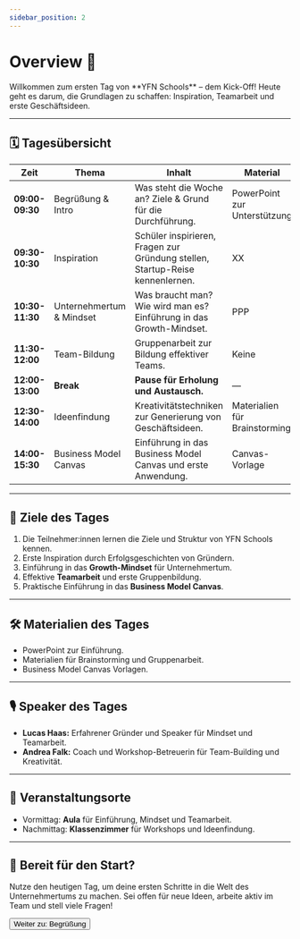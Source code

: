 ```yaml
---
sidebar_position: 2
---
```


# Overview 🚀

<Admonition type="info" icon="🎯">
  Willkommen zum ersten Tag von **YFN Schools** – dem Kick-Off!  
  Heute geht es darum, die Grundlagen zu schaffen: Inspiration, Teamarbeit und erste Geschäftsideen.
</Admonition>

---

## 🗓️ **Tagesübersicht**

| **Zeit**     | **Thema**              | **Inhalt**                                                                 | **Material**               | **Speaker**   | **Betreuer**   | **Ort**        |
|--------------|-------------------------|----------------------------------------------------------------------------|----------------------------|--------------|--------------|---------------|
| **09:00-09:30** | Begrüßung & Intro       | Was steht die Woche an? Ziele & Grund für die Durchführung.                 | PowerPoint zur Unterstützung | Lucas Haas   | Andrea Falk   | Aula          |
| **09:30-10:30** | Inspiration            | Schüler inspirieren, Fragen zur Gründung stellen, Startup-Reise kennenlernen. | XX                         | XX           | Andrea Falk   | Aula          |
| **10:30-11:30** | Unternehmertum & Mindset | Was braucht man? Wie wird man es? Einführung in das Growth-Mindset.         | PPP                        | Lucas Haas   | Andrea Falk   | Aula          |
| **11:30-12:00** | Team-Bildung           | Gruppenarbeit zur Bildung effektiver Teams.                                 | Keine                      | Lucas Haas   | Andrea Falk   | Aula          |
| **12:00-13:00** | **Break**              | **Pause für Erholung und Austausch.**                                       | —                          | —            | —            | —             |
| **12:30-14:00** | Ideenfindung           | Kreativitätstechniken zur Generierung von Geschäftsideen.                   | Materialien für Brainstorming | —            | —            | Klassenzimmer |
| **14:00-15:30** | Business Model Canvas  | Einführung in das Business Model Canvas und erste Anwendung.                | Canvas-Vorlage             | —            | —            | Klassenzimmer |

---

## 🎯 **Ziele des Tages**

1. Die Teilnehmer:innen lernen die Ziele und Struktur von YFN Schools kennen.  
2. Erste Inspiration durch Erfolgsgeschichten von Gründern.  
3. Einführung in das **Growth-Mindset** für Unternehmertum.  
4. Effektive **Teamarbeit** und erste Gruppenbildung.  
5. Praktische Einführung in das **Business Model Canvas**.  

---

## 🛠️ **Materialien des Tages**

- PowerPoint zur Einführung.  
- Materialien für Brainstorming und Gruppenarbeit.  
- Business Model Canvas Vorlagen.  

---

## 🎙️ **Speaker des Tages**

- **Lucas Haas:** Erfahrener Gründer und Speaker für Mindset und Teamarbeit.  
- **Andrea Falk:** Coach und Workshop-Betreuerin für Team-Building und Kreativität.  

---

## 📍 **Veranstaltungsorte**

- Vormittag: **Aula** für Einführung, Mindset und Teamarbeit.  
- Nachmittag: **Klassenzimmer** für Workshops und Ideenfindung.  

---

## 🚀 **Bereit für den Start?**

Nutze den heutigen Tag, um deine ersten Schritte in die Welt des Unternehmertums zu machen. Sei offen für neue Ideen, arbeite aktiv im Team und stell viele Fragen!

<Button destination="/roadmap/docs/startup-basics/yfn-school/day1/meet&greet">
  Weiter zu: Begrüßung
</Button>